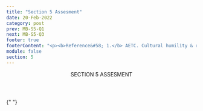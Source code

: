 ```yaml
---
title: "Section 5 Assesment"
date: 20-Feb-2022
category: post
prev: MB-S5-Q1
next: MB-S5-Q3
footer: true
footerContent: "<p><b>Reference&#58; 1.</b> AETC. Cultural humility & reducing stigma and discrimination. Provider Handbook. March 31, 2020. Accessed May 20, 2022. https://aidsetc.org/resource/cultural-humility-reducing-stigma-and-discrimination-provider-handbook</p>"
module: false
section: 5
---
```


<Header>
  SECTION 5<span className="text-red"> ASSESMENT</span>
</Header>

{" "}

<Quiz
  title="Cultural Humility requires a short-term commitment to learn."
  options="True
  False"
  answer="1"
  response="Cultural humility is an ongoing commitment to self-evaluation and self-critique<sup>1</sup>."
/>
